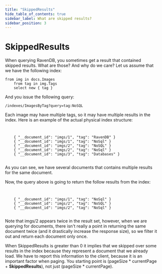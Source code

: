 ```yaml
---
title: "SkippedResults"
hide_table_of_contents: true
sidebar_label: What are skipped results?
sidebar_position: 3
---
```



# SkippedResults

When querying RavenDB, you sometimes get a result that contained skipped results. What are those? And why do we care? Let us assume that we have the following index:

    
```
from img in docs.Images
    from tag in img.Tags
    select new { tag }
```


And you issue the following query:

    /indexes/ImagesByTag?query=tag:NoSQL

Each image may have multiple tags, so it may have multiple results in the index. Here is an example of the actual physical index structure:
```


    { "__document_id": "imgs/1", "tag": "RavenDB" } 
    { "__document_id": "imgs/1", "tag": "NoSql" } 
    { "__document_id": "imgs/2", "tag": "NoSQL" } 
    { "__document_id": "imgs/2", "tag": "NoSql" } 
    { "__document_id": "imgs/3", "tag": "Databases" } 


```
As you can see, we have several documents that contains multiple results for the same document.

Now, the query above is going to return the follow results from the index:
```


    { "__document_id": "imgs/1", "tag": "NoSql" } 
    { "__document_id": "imgs/2", "tag": "NoSQL" } 
    { "__document_id": "imgs/2", "tag": "NoSql" } 


```
Note that imgs/2 appears twice in the result set, however, when we are querying for documents, there isn't really a point in returning the same document twice (and it drastically increase the response size), so we filter it out and return each document only once.

When SkippedResults is greater than 0 it implies that we skipped over some results in the index because they represent a document that we already load. We have to report this information to the client, because it is an important factor when paging. You starting point is (pageSize * currentPage + **SkippedResults**), not just (pageSize * currentPage).